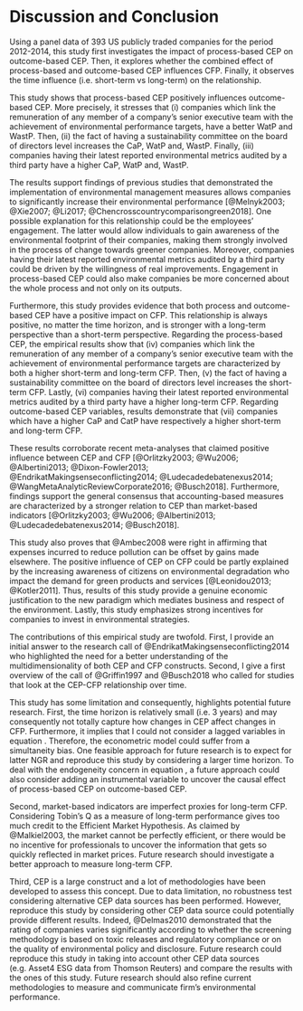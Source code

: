 # Discussion and Conclusion 

Using a panel data of 393 US publicly traded companies for the period 2012-2014, this study first investigates the impact of process-based CEP on outcome-based CEP. Then, it explores whether the combined effect of process-based and outcome-based CEP influences CFP. Finally, it observes the time influence (i.e. short-term vs long-term) on the relationship.

This study shows that process-based CEP positively influences outcome-based CEP. More precisely, it stresses that (i) companies which link the remuneration of any member of a company’s senior executive team with the achievement of environmental performance targets, have a better WatP and WastP. Then, (ii) the fact of having a sustainability committee on the board of directors level increases the CaP, WatP and, WastP. Finally, (iii) companies having their latest reported environmental metrics audited by a third party have a higher CaP, WatP and, WastP.

The results support findings of previous studies that demonstrated the implementation of environmental management measures allows companies to significantly increase their environmental performance [@Melnyk2003; @Xie2007; @Li2017; @Chencrosscountrycomparisongreen2018]. One possible explanation for this relationship could be the employees' engagement. The latter would allow individuals to gain awareness of the environmental footprint of their companies, making them strongly involved in the process of change towards greener companies. Moreover, companies having their latest reported environmental metrics audited by a third party could be driven by the willingness of real improvements. Engagement in process-based CEP could also make companies be more concerned about the whole process and not only on its outputs.

Furthermore, this study provides evidence that both process and outcome-based CEP have a positive impact on CFP. This relationship is always positive, no matter the time horizon, and is stronger with a long-term perspective than a short-term perspective. Regarding the process-based CEP, the empirical results show that (iv) companies which link the remuneration of any member of a company’s senior executive team with the achievement of environmental performance targets are characterized by both a higher short-term and long-term CFP. Then, (v) the fact of having a sustainability committee on the board of directors level increases the short-term CFP. Lastly, (vi) companies having their latest reported environmental metrics audited by a third party have a higher long-term CFP. Regarding outcome-based CEP variables, results demonstrate that (vii) companies which have a higher CaP and CatP have respectively a higher short-term and long-term CFP. 

These results corroborate recent meta-analyses that claimed positive influence between CEP and CFP [@Orlitzky2003; @Wu2006; @Albertini2013; @Dixon-Fowler2013; @EndrikatMakingsenseconflicting2014; @Ludecadedebatenexus2014; @WangMetaAnalyticReviewCorporate2016; @Busch2018]. Furthermore, findings support the general consensus that accounting-based measures are characterized by a stronger relation to CEP than market-based indicators [@Orlitzky2003; @Wu2006; @Albertini2013; @Ludecadedebatenexus2014; @Busch2018]. 

This study also proves that @Ambec2008 were right in affirming that expenses incurred to reduce pollution can be offset by gains made elsewhere. The positive influence of CEP on CFP could be partly explained by the increasing awareness of citizens on environmental degradation who impact the demand for green products and services [@Leonidou2013; @Kotler2011]. Thus, results of this study provide a genuine economic justification to the new paradigm which mediates business and respect of the environment. Lastly, this study emphasizes strong incentives for companies to invest in environmental strategies. 

The contributions of this empirical study are twofold. First, I provide an initial answer to the research call of @EndrikatMakingsenseconflicting2014 who highlighted the need for a better understanding of
the multidimensionality of both CEP and CFP constructs. Second, I give a first overview of the call of @Griffin1997 and @Busch2018 who called for studies that look at the CEP-CFP relationship over time.

This study has some limitation and consequently, highlights potential future research. First, the time horizon is relatively small (i.e. 3 years) and may consequently not totally capture how changes in CEP affect changes in CFP. Furthermore, it implies that I could not consider a lagged variables in equation \ref{CEP}. Therefore, the econometric model could suffer from a simultaneity bias. One feasible approach for future research is to expect for latter NGR and reproduce this study by considering a larger time horizon. To deal with the endogeneity concern in equation \ref{CEP}, a future approach could also consider adding an instrumental variable to uncover the causal effect of process-based CEP on outcome-based CEP.

Second, market-based indicators are imperfect proxies for long-term CFP. Considering Tobin's Q as a measure of long-term performance gives too much credit to the Efficient Market Hypothesis. As claimed by @Malkiel2003, the market cannot be perfectly efficient, or there would be no incentive for professionals to uncover the information that gets so quickly reflected in market prices. Future research should investigate a better approach to measure long-term CFP. 

Third, CEP is a large construct and a lot of methodologies have been developed to assess this concept. Due to data limitation, no robustness test considering alternative CEP data sources has been performed. However, reproduce this study by considering other CEP data source could potentially provide different results. Indeed, @Delmas2010 demonstrated that the rating of companies varies significantly according to whether the screening methodology is based on toxic releases and regulatory compliance or on the quality of environmental policy and disclosure. Future research could reproduce this study in taking into account other CEP data sources (e.g. Asset4 ESG data from Thomson Reuters) and compare the results with the ones of this study. Future research should also refine current methodologies to measure and communicate firm’s environmental performance.
